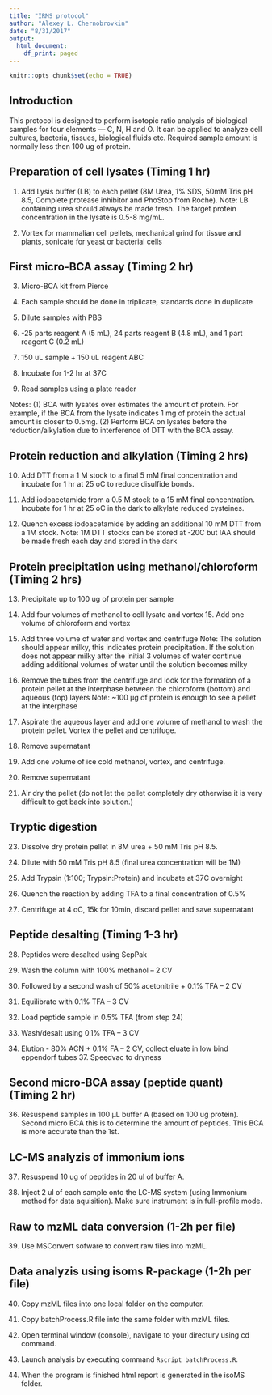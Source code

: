 ```yaml
---
title: "IRMS protocol"
author: "Alexey L. Chernobrovkin"
date: "8/31/2017"
output:
  html_document:
    df_print: paged
---
```


```r
knitr::opts_chunk$set(echo = TRUE)
```

## Introduction

This protocol is designed to perform isotopic ratio analysis of biological
samples for four elements --- C, N, H and O. It can be applied to analyze cell
cultures, bacteria, tissues, biological fluids etc. Required sample amount is 
normally less then 100 ug of protein.

## Preparation of cell lysates (Timing 1 hr)

1. Add Lysis buffer (LB) to each pellet (8M Urea, 1% SDS, 50mM Tris pH 8.5, 
Complete protease inhibitor and PhoStop from Roche).
Note: LB containing urea should always be made fresh. 
The target protein concentration in the lysate is 0.5-8 mg/mL.

2. Vortex for mammalian cell pellets, mechanical grind for tissue and plants,
sonicate for yeast or bacterial cells

## First micro-BCA assay (Timing 2 hr)

3. Micro-BCA kit from Pierce

4. Each sample should be done in triplicate, standards done in duplicate

5. Dilute samples with PBS

6. -25 parts reagent A (5 mL), 24 parts reagent B (4.8 mL), and 1 part reagent C (0.2 mL)

7. 150 uL sample + 150 uL reagent ABC

8. Incubate for 1-2 hr at 37C

9. Read samples using a plate reader

Notes: (1) BCA with lysates over estimates the amount of protein. 
For example, if the BCA from the lysate indicates 1 mg of protein 
the actual amount is closer to 0.5mg. 
(2) Perform BCA on lysates before the reduction/alkylation due to interference of DTT with the BCA assay.

## Protein reduction and alkylation (Timing 2 hrs)

10. Add DTT from a 1 M stock to a final 5 mM final concentration and incubate for 1 hr at 25 oC to reduce disulfide bonds.

11. Add iodoacetamide from a 0.5 M stock to a 15 mM final concentration. Incubate for 1 hr at 25 oC in the dark to alkylate reduced cysteines.

12. Quench excess iodoacetamide by adding an additional 10 mM DTT from a 1M stock. Note: 1M DTT stocks can be stored at -20C but IAA should be made fresh each day and stored in the dark

## Protein precipitation using methanol/chloroform (Timing 2 hrs)

13. Precipitate up to 100 ug of protein per sample

14. Add four volumes of methanol to cell lysate and vortex 15. Add one volume of chloroform and vortex

16. Add three volume of water and vortex and centrifuge
Note: The solution should appear milky, this indicates protein precipitation. If the solution does not appear milky after the initial 3 volumes of water continue adding additional volumes of water until the solution becomes milky

17. Remove the tubes from the centrifuge and look for the formation of a protein pellet at the interphase between the chloroform (bottom) and aqueous (top) layers
Note: ~100 μg of protein is enough to see a pellet at the interphase

18. Aspirate the aqueous layer and add one volume of methanol to wash the protein pellet. Vortex the pellet and centrifuge.

19. Remove supernatant

20. Add one volume of ice cold methanol, vortex, and centrifuge.

21. Remove supernatant

22. Air dry the pellet (do not let the pellet completely dry otherwise it is very difficult to get
back into solution.)

## Tryptic digestion

23. Dissolve dry protein pellet in 8M urea + 50 mM Tris pH 8.5.

24. Dilute with  50 mM Tris pH 8.5 (final urea concentration will be 1M)

25. Add Trypsin (1:100; Trypsin:Protein) and incubate at 37C overnight

26. Quench the reaction by adding TFA to a final concentration of 0.5%

27. Centrifuge at 4 oC, 15k for 10min, discard pellet and save supernatant

## Peptide desalting  (Timing 1-3 hr)

28. Peptides were desalted using SepPak

29. Wash the column with 100% methanol – 2 CV

30. Followed by a second wash of 50% acetonitrile + 0.1% TFA – 2 CV

31. Equilibrate with 0.1% TFA – 3 CV

32. Load peptide sample in 0.5% TFA (from step 24)

33. Wash/desalt using 0.1% TFA – 3 CV

34. Elution - 80% ACN + 0.1% FA – 2 CV, collect eluate in low bind eppendorf tubes 37. Speedvac to dryness


## Second micro-BCA assay (peptide quant) (Timing 2 hr)

36. Resuspend samples in 100 μL buffer A (based on 100 ug protein). 
Second micro BCA this is to determine the amount of peptides. 
This BCA is more accurate than the 1st.

## LC-MS analyzis of immonium ions

37. Resuspend 10 ug of peptides in 20 ul of buffer A.

38. Inject 2 ul of each sample onto the LC-MS system (using Immonium method for 
data aquisition). Make sure instrument is in full-profile mode.

## Raw to mzML data conversion (1-2h per file)

39. Use MSConvert sofware to convert raw files into mzML.

## Data analyzis using isoms R-package (1-2h per file)

40. Copy mzML files into one local folder on the computer.

41. Copy batchProcess.R file into the same folder with mzML files.

42. Open terminal window (console), navigate to your directury using cd command.

43. Launch analysis by executing command `Rscript batchProcess.R`.

44. When the program is finished html report is generated in the isoMS folder.
